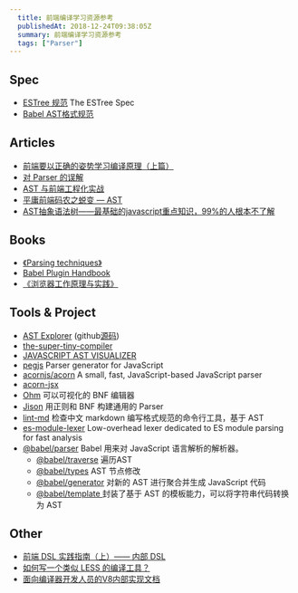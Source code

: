 ```yaml
---
  title: 前端编译学习资源参考
  publishedAt: 2018-12-24T09:38:05Z
  summary: 前端编译学习资源参考
  tags: ["Parser"]
---
```


## Spec

- [ESTree 规范](https://github.com/estree/estree) The ESTree Spec
- [Babel AST格式规范](https://github.com/babel/babel/blob/main/packages/babel-parser/ast/spec.md)

## Articles

- [前端要以正确的姿势学习编译原理（上篇）](https://zhuanlan.zhihu.com/p/36301857)
- [对 Parser 的误解](http://www.yinwang.org/blog-cn/2015/09/19/parser)
- [AST 与前端工程化实战](https://xiaozhuanlan.com/topic/6389721540)
- [平庸前端码农之蜕变 — AST](https://github.com/CodeLittlePrince/blog/issues/19)
- [AST抽象语法树——最基础的javascript重点知识，99%的人根本不了解](https://segmentfault.com/a/1190000016231512)

## Books 

- [《Parsing techniques》](https://dickgrune.com/Books/PTAPG_1st_Edition/BookBody.pdf)
- [Babel Plugin Handbook](https://github.com/jamiebuilds/babel-handbook/blob/master/translations/en/plugin-handbook.md)
- [《浏览器工作原理与实践》](https://time.geekbang.org/column/intro/216)


## Tools & Project

- [AST Explorer](https://astexplorer.net/) (github[源码](https://github.com/fkling/astexplorer))
- [the-super-tiny-compiler](https://github.com/jamiebuilds/the-super-tiny-compiler)
- [JAVASCRIPT AST VISUALIZER](https://resources.jointjs.com/demos/javascript-ast)
- [pegjs](https://github.com/pegjs/pegjs) Parser generator for JavaScript
- [acornjs/acorn](https://github.com/acornjs/acorn) A small, fast, JavaScript-based JavaScript parser
- [acorn-jsx](https://github.com/acornjs/acorn-jsx)
- [Ohm](https://ohmlang.github.io/editor/)  可以可视化的 BNF 编辑器
- [Jison](https://github.com/zaach/jison)  用正则和 BNF 构建通用的 Parser
- [lint-md](https://github.com/lint-md/lint-md) 检查中文 markdown 编写格式规范的命令行工具，基于 AST
- [es-module-lexer](https://github.com/guybedford/es-module-lexer) Low-overhead lexer dedicated to ES module parsing for fast analysis
- [@babel/parser](https://babeljs.io/docs/en/babel-parser) Babel 用来对 JavaScript 语言解析的解析器。
  - [@babel/traverse](https://babeljs.io/docs/en/babel-traverse) 遍历AST
  - [@babel/types](https://babeljs.io/docs/en/babel-types) AST 节点修改
  - [@babel/generator](https://babeljs.io/docs/en/babel-generator) 对新的 AST 进行聚合并生成 JavaScript 代码
  - [@babel/template ](https://babeljs.io/docs/en/babel-template) 封装了基于 AST 的模板能力，可以将字符串代码转换为 AST

## Other

- [前端 DSL 实践指南（上）—— 内部 DSL ](https://zhuanlan.zhihu.com/p/107947462)
- [如何写一个类似 LESS 的编译工具？](https://www.zhihu.com/question/20140718/answer/114360444) 
- [面向编译器开发人员的V8内部实现文档](https://github.com/plctlab/v8-internals)


